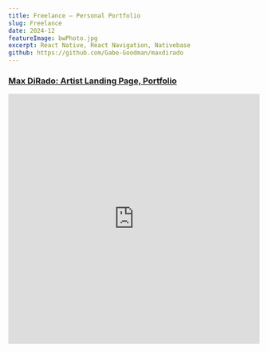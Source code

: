 ```yaml
---
title: Freelance – Personal Portfolio
slug: Freelance
date: 2024-12
featureImage: bwPhoto.jpg
excerpt: React Native, React Navigation, Nativebase
github: https://github.com/Gabe-Goodman/maxdirado
---
```


### [Max DiRado: Artist Landing Page, Portfolio](https://maxdiradomusic.com/)

<iframe
  src="https://maxdiradomusic.com/"
  width="100%"
  height="500"
  style="border: none;"
  title="Max DiRado's Website"
/>

### [Stale Journey: Interactive Audio-visual Piece](https://stalejourney.netlify.app/)

<div style={{ maxWidth: '100%', overflow: 'hidden', position: 'relative', paddingTop: '56.25%' }}>
  <iframe
    src="https://stalejourney.netlify.app/"
    style={{
      position: 'absolute',
      top: 0,
      left: 0,
      width: '100%',
      height: '100%',
      border: 'none',
    }}
    title="Stale Journey"
  />
</div>

## Tools and Frameworks

Both projects leverage the following technologies to deliver scalable, maintainable, and user-friendly experiences:

- **React**: Modular, component-based architecture.
- **Next.js**: Server-side rendering, optimized routing, and dynamic content loading.
- **Material UI**: Grid system and responsive design components.
- **CSS Media Queries**: Flexible layouts and adaptive typography.
- **Netlify**: Seamless deployment and hosting solution.
- **Custom Hooks**: Modularized logic for improved maintainability.

## Responsive Design

A consistent focus on responsive design ensures these projects look great across all devices, from mobile phones to large desktop monitors. Key techniques include:

- **CSS Media Queries**: Dynamically adjust layouts for various screen sizes.
- **Flexbox and Grid**: Create flexible, adaptive layouts.
- **Viewport Units**: Enable fluid typography and scalable elements.
- **Material UI**: Provides responsive components and a robust grid system out of the box.

These design principles guarantee exceptional user experiences regardless of the device or screen size.
